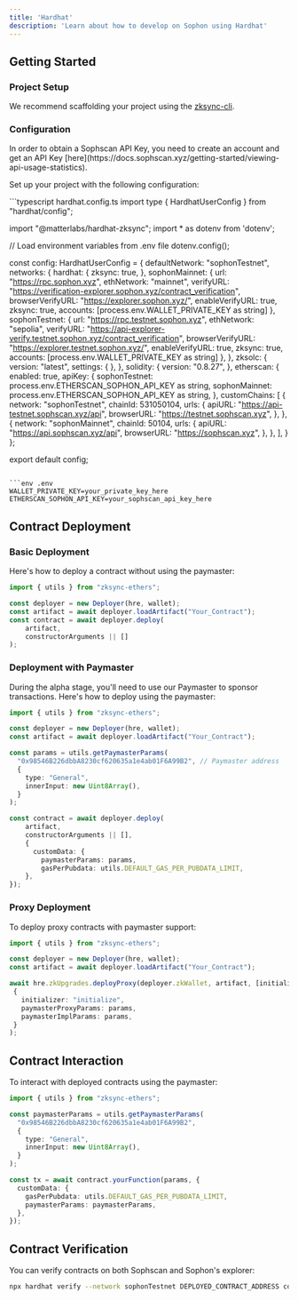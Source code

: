 ```yaml
---
title: 'Hardhat'
description: 'Learn about how to develop on Sophon using Hardhat'
---
```


## Getting Started

### Project Setup

We recommend scaffolding your project using the [zksync-cli](https://github.com/matter-labs/zksync-cli).

### Configuration

<Warning>
  In order to obtain a Sophscan API Key, you need to create an account and get an API Key [here](https://docs.sophscan.xyz/getting-started/viewing-api-usage-statistics).
</Warning>

Set up your project with the following configuration:

<CodeGroup>
  ```typescript hardhat.config.ts
  import type { HardhatUserConfig } from "hardhat/config";

  import "@matterlabs/hardhat-zksync";
  import * as dotenv from 'dotenv';

  // Load environment variables from .env file
  dotenv.config();

  const config: HardhatUserConfig = {
    defaultNetwork: "sophonTestnet",
    networks: {
      hardhat: {
        zksync: true,
      },
      sophonMainnet: {
        url: "https://rpc.sophon.xyz",
        ethNetwork: "mainnet",
        verifyURL: "https://verification-explorer.sophon.xyz/contract_verification",
        browserVerifyURL: "https://explorer.sophon.xyz/",
        enableVerifyURL: true,
        zksync: true,
        accounts: [process.env.WALLET_PRIVATE_KEY as string]
      },
      sophonTestnet: {
        url: "https://rpc.testnet.sophon.xyz",
        ethNetwork: "sepolia",
        verifyURL: "https://api-explorer-verify.testnet.sophon.xyz/contract_verification",
        browserVerifyURL: "https://explorer.testnet.sophon.xyz/",
        enableVerifyURL: true,
        zksync: true,
        accounts: [process.env.WALLET_PRIVATE_KEY as string]
      },
    },
    zksolc: {
      version: "latest",
      settings: {
      },
    },
    solidity: {
      version: "0.8.27",
    },
    etherscan: {
      enabled: true,
      apiKey: {
        sophonTestnet: process.env.ETHERSCAN_SOPHON_API_KEY as string,
        sophonMainnet: process.env.ETHERSCAN_SOPHON_API_KEY as string,
      },
      customChains: [
        {
          network: "sophonTestnet",
          chainId: 531050104,
          urls: {
            apiURL: "https://api-testnet.sophscan.xyz/api",
            browserURL: "https://testnet.sophscan.xyz",
          },
        },
        {
          network: "sophonMainnet",
          chainId: 50104,
          urls: {
            apiURL: "https://api.sophscan.xyz/api",
            browserURL: "https://sophscan.xyz",
          },
        },
      ],
    }
  };

  export default config;
  ```

  ```env .env
  WALLET_PRIVATE_KEY=your_private_key_here
  ETHERSCAN_SOPHON_API_KEY=your_sophscan_api_key_here
  ```
</CodeGroup>

## Contract Deployment

### Basic Deployment

Here's how to deploy a contract without using the paymaster:

```typescript
import { utils } from "zksync-ethers";

const deployer = new Deployer(hre, wallet);
const artifact = await deployer.loadArtifact("Your_Contract");
const contract = await deployer.deploy(
    artifact,
    constructorArguments || []
);
```

### Deployment with Paymaster

During the alpha stage, you'll need to use our Paymaster to sponsor transactions. Here's how to deploy using the paymaster:

```typescript
import { utils } from "zksync-ethers";

const deployer = new Deployer(hre, wallet);
const artifact = await deployer.loadArtifact("Your_Contract");

const params = utils.getPaymasterParams(
  "0x98546B226dbbA8230cf620635a1e4ab01F6A99B2", // Paymaster address
  {
    type: "General",
    innerInput: new Uint8Array(),
  }
);

const contract = await deployer.deploy(
    artifact,
    constructorArguments || [], 
    {
      customData: {
        paymasterParams: params,
        gasPerPubdata: utils.DEFAULT_GAS_PER_PUBDATA_LIMIT,
    },
});
```

### Proxy Deployment

To deploy proxy contracts with paymaster support:

```typescript
import { utils } from "zksync-ethers";

const deployer = new Deployer(hre, wallet);
const artifact = await deployer.loadArtifact("Your_Contract");

await hre.zkUpgrades.deployProxy(deployer.zkWallet, artifact, [initializerArgs], 
 {
   initializer: "initialize",
   paymasterProxyParams: params,
   paymasterImplParams: params,
 }
);
```

## Contract Interaction

To interact with deployed contracts using the paymaster:

```typescript
import { utils } from "zksync-ethers";

const paymasterParams = utils.getPaymasterParams(
  "0x98546B226dbbA8230cf620635a1e4ab01F6A99B2",
  {
    type: "General",
    innerInput: new Uint8Array(),
  }
);

const tx = await contract.yourFunction(params, {
  customData: {
    gasPerPubdata: utils.DEFAULT_GAS_PER_PUBDATA_LIMIT,
    paymasterParams: paymasterParams,
  },
});
```

## Contract Verification

You can verify contracts on both Sophscan and Sophon's explorer:

```bash
npx hardhat verify --network sophonTestnet DEPLOYED_CONTRACT_ADDRESS constructor_arguments
```